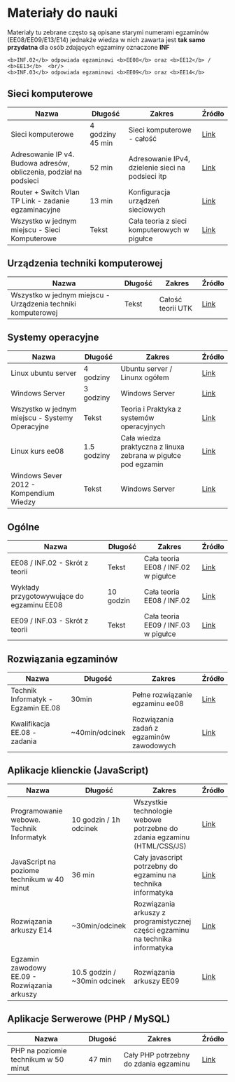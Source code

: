 
# Materiały do nauki

<Callout>
	Materiały tu zebrane często są opisane starymi numerami egzaminów
	(EE08/EE09/E13/E14) jednakże wiedza w nich zawarta jest <b> tak samo przydatna </b>
	dla osób zdających egzaminy oznaczone <b>INF</b>

    <b>INF.02</b> odpowiada egzaminowi <b>EE08</b> oraz <b>EE12</b> / <b>EE13</b>  <br/>
    <b>INF.03</b> odpowiada egzaminowi <b>EE09</b> oraz <b>EE14</b>

</Callout>

## Sieci komputerowe

| Nazwa                                                              | Długość          | Zakres                                            | Źródło                                                                             |
| ------------------------------------------------------------------ | ---------------- | ------------------------------------------------- | ---------------------------------------------------------------------------------- |
| Sieci komputerowe                                                  | 4 godziny 45 min | Sieci komputerowe - całość                        | [Link](https://www.youtube.com/playlist?list=PLOYHgt8dIdoz2fyn0gv4fs2t4tayalsh3)   |
| Adresowanie IP v4. Budowa adresów, obliczenia, podział na podsieci | 52 min           | Adresowanie IPv4, dzielenie sieci na podsieci itp | [Link](https://www.youtube.com/watch?v=t3IceGlTjig)                                |
| Router + Switch Vlan TP Link - zadanie egzaminacyjne               | 13 min           | Konfiguracja urządzeń sieciowych                  | [Link](https://youtu.be/8Zc_sx7R8Vk?list=PLPt1tiollhgdmuAA8_xnnyEhcM81Yj-Yt)       |
| Wszystko w jednym miejscu - Sieci Komputerowe                      | Tekst            | Cała teoria z sieci komputerowych w pigułce       | [Link](https://allinonebyplucek.blogspot.com/p/spis-tresci-sieci-komputerowe.html) |

## Urządzenia techniki komputerowej

| Nazwa                                                        | Długość | Zakres            | Źródło                                                                               |
| ------------------------------------------------------------ | ------- | ----------------- | ------------------------------------------------------------------------------------ |
| Wszystko w jednym miejscu - Urządzenia techniki komputerowej | Tekst   | Całość teorii UTK | [Link](https://allinonebyplucek.blogspot.com/p/spis-tresci-urzadzenia-techniki.html) |

## Systemy operacyjne

| Nazwa                                          | Długość     | Zakres                                                        | Źródło                                                                                                                               |
| ---------------------------------------------- | ----------- | ------------------------------------------------------------- | ------------------------------------------------------------------------------------------------------------------------------------ |
| Linux ubuntu server                            | 4 godziny   | Ubuntu server / Linunx ogółem                                 | [Link](https://www.youtube.com/playlist?list=PLOYHgt8dIdozjwTQRGh9mvLDZ2TCAgDh3)                                                     |
| Windows Server                                 | 3 godziny   | Windows Server                                                | [Link](https://www.youtube.com/playlist?list=PLOYHgt8dIdow0KnlFOinX3MDcMb6ymuF9)                                                     |
| Wszystko w jednym miejscu - Systemy Operacyjne | Tekst       | Teoria i Praktyka z systemów operacyjnych                     | [Link](https://allinonebyplucek.blogspot.com/p/spis-tresci-systemy-operacyjne.html)                                                  |
| Linux kurs ee08                                | 1.5 godziny | Cała wiedza praktyczna z linuxa zebrana w pigułce pod egzamin | [Link](https://www.youtube.com/watch?v=e2cqBJJCCGs)                                                                                  |
| Windows Sever 2012 - Kompendium Wiedzy         | Tekst       | Windows Server                                                | [Link](https://www.dobreprogramy.pl/@djleo/windows-server--kompendium-wiedzy-czesc--wstep-wymagania-sprzetowe-instalacja,blog,38306) |

## Ogólne

| Nazwa                                     | Długość   | Zakres                              | Źródło                                                                           |
| ----------------------------------------- | --------- | ----------------------------------- | -------------------------------------------------------------------------------- |
| EE08 / INF.02 - Skrót z teorii            | Tekst     | Cała teoria EE08 / INF.02 w pigułce | [Link](https://allinonebyplucek.blogspot.com/p/ee08-skrot-z-teorii.html)         |
| Wykłady przygotowywujące do egzaminu EE08 | 10 godzin | Cała teoria EE08 / INF.02           | [Link](https://www.youtube.com/playlist?list=PLYl8UiYcX7vQ0IOYbcKPm1O6EkFHuT-IV) |
| EE09 / INF.03 - Skrót z teorii            | Tekst     | Cała teoria EE09 / INF.03 w pigułce | [Link](https://allinonebyplucek.blogspot.com/p/e14-skrot-z-teorii.html)          |

## Rozwiązania egzaminów

| Nazwa                              | Długość        | Zakres                                   | Źródło                                                                  |
| ---------------------------------- | -------------- | ---------------------------------------- | ----------------------------------------------------------------------- |
| Technik Informatyk - Egzamin EE.08 | 30min          | Pełne rozwiązanie egzaminu ee08          | [Link](https://youtu.be/KLulWc29Zvw)                                    |
| Kwalifikacja EE.08 - zadania       | ~40min/odcinek | Rozwiązania zadań z egzaminów zawodowych | [Link](https://www.youtube.com/channel/UCuEmQG4SF-5l4wwZGOqm5xQ/videos) |

## Aplikacje klienckie (JavaScript)

| Nazwa                                        | Długość                      | Zakres                                                                         | Źródło                                                                           |
| -------------------------------------------- | ---------------------------- | ------------------------------------------------------------------------------ | -------------------------------------------------------------------------------- |
| Programowanie webowe. Technik Informatyk     | 10 godzin / 1h odcinek       | Wszystkie technologie webowe potrzebne do zdania egzaminu (HTML/CSS/JS)        | [Link](https://www.youtube.com/playlist?list=PLOYHgt8dIdoxOp0wtNk9Sle5WUsBZc6kq) |
| JavaScript na poziome technikum w 40 minut   | 36 min                       | Cały javascript potrzebny do egzaminu na technika informatyka                  | [Link](https://youtu.be/R6FuwPeUDhU)                                             |
| Rozwiązania arkuszy E14                      | ~30min/odcinek               | Rozwiązania arkuszy z programistycznej części egzaminu na technika informatyka | [Link](https://www.youtube.com/c/PastaInformatyki/search?query=e14)              |
| Egzamin zawodowy EE.09 - Rozwiązania arkuszy | 10.5 godzin / ~30min odcinek | Rozwiązania arkuszy EE09                                                       | [Link](https://www.youtube.com/playlist?list=PLpqepx21KwHYhz5d_Uq5_DM6JmXgNH-gG) |

## Aplikacje Serwerowe (PHP / MySQL)

| Nazwa                                | Długość | Zakres                                | Źródło                               |
| ------------------------------------ | ------- | ------------------------------------- | ------------------------------------ |
| PHP na poziomie technikum w 50 minut | 47 min  | Cały PHP potrzebny do zdania egzaminu | [Link](https://youtu.be/4EA7ZfkUhK8) |
